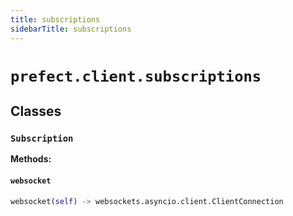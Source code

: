 ```yaml
---
title: subscriptions
sidebarTitle: subscriptions
---
```


# `prefect.client.subscriptions`

## Classes

### `Subscription` <sup><a href="https://github.com/PrefectHQ/prefect/blob/main/src/prefect/client/subscriptions.py#L23" target="_blank"><Icon icon="github" size="14" /></a></sup>

**Methods:**

#### `websocket` <sup><a href="https://github.com/PrefectHQ/prefect/blob/main/src/prefect/client/subscriptions.py#L49" target="_blank"><Icon icon="github" size="14" /></a></sup>

```python
websocket(self) -> websockets.asyncio.client.ClientConnection
```
